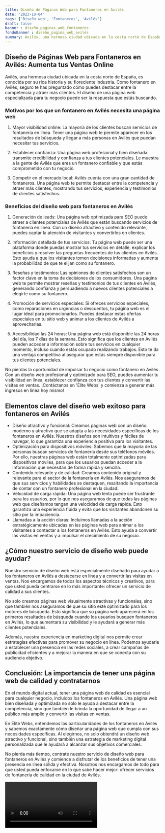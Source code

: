 ```yaml
---
title: Diseño de Páginas Web para Fontaneros en Avilés
date: '2023-10-04'
tags: ['Diseño web', 'Fontaneros', 'Avilés']
draft: false
banner : diseño_paginas_web_fontaneros
fondoBanner : diseño_pagina_web_avilés
summary: Avilés, una hermosa ciudad ubicada en la costa norte de España, es conocida por su rica historia y su floreciente industria. Como fontanero en Avilés, seguro te has preguntado cómo puedes destacar entre la competencia y atraer más clientes. El diseño de una página web especializada para tu negocio puede ser la respuesta que estás buscando.
---
```


## Diseño de Páginas Web para Fontaneros en Avilés: Aumenta tus Ventas Online

Avilés, una hermosa ciudad ubicada en la costa norte de España, es conocida por su rica historia y su floreciente industria. Como fontanero en Avilés, seguro te has preguntado cómo puedes destacar entre la competencia y atraer más clientes. El diseño de una página web especializada para tu negocio puede ser la respuesta que estás buscando.

### Motivos por los que un fontanero en Avilés necesita una página web

1. Mayor visibilidad online: La mayoría de los clientes buscan servicios de fontanería en línea. Tener una página web te permite aparecer en los resultados de búsqueda y llegar a más personas en Avilés que puedan necesitar tus servicios.

2. Establecer confianza: Una página web profesional y bien diseñada transmite credibilidad y confianza a tus clientes potenciales. Le muestra a la gente de Avilés que eres un fontanero confiable y que estás comprometido con tu negocio.

3. Competir en el mercado local: Avilés cuenta con una gran cantidad de fontaneros. Una página web te permite destacar entre la competencia y atraer más clientes, mostrando tus servicios, experiencia y testimonios de clientes satisfechos.

### Beneficios del diseño web para fontaneros en Avilés

1. Generación de leads: Una página web optimizada para SEO puede atraer a clientes potenciales de Avilés que están buscando servicios de fontanería en línea. Con un diseño atractivo y contenido relevante, puedes captar la atención de visitantes y convertirlos en clientes.

2. Información detallada de tus servicios: Tu página web puede ser una plataforma donde puedas mostrar tus servicios en detalle, explicar los beneficios y resolver las preguntas frecuentes de tus clientes en Avilés. Esto ayuda a que los visitantes tomen decisiones informadas y aumenta la probabilidad de que te elijan como su fontanero.

3. Reseñas y testimonios: Las opiniones de clientes satisfechos son un factor clave en la toma de decisiones de los consumidores. Una página web te permite mostrar reseñas y testimonios de tus clientes en Avilés, generando confianza y persuadiendo a nuevos clientes potenciales a elegirte como su fontanero.

4. Promoción de servicios especiales: Si ofreces servicios especiales, como reparaciones en urgencias o descuentos, tu página web es el lugar ideal para promocionarlos. Puedes destacar estas ofertas especiales en tu sitio web y animar a los clientes de Avilés a aprovecharlas.

5. Accesibilidad las 24 horas: Una página web está disponible las 24 horas del día, los 7 días de la semana. Esto significa que los clientes en Avilés pueden acceder a información sobre tus servicios en cualquier momento, incluso cuando estás ocupado realizando trabajos. Esto te da una ventaja competitiva al asegurar que estás siempre disponible para tus clientes potenciales.

No pierdas la oportunidad de impulsar tu negocio como fontanero en Avilés. Con un diseño web profesional y optimizado para SEO, puedes aumentar tu visibilidad en línea, establecer confianza con tus clientes y convertir las visitas en ventas. ¡Contáctanos en 'Élite Webs' y comienza a generar más ingresos en línea hoy mismo!

<GifSeo />

<Cta />

## Elementos clave del diseño web exitoso para fontaneros en Avilés

- Diseño atractivo y funcional: Creamos páginas web con un diseño moderno y atractivo que se adapta a las necesidades específicas de los fontaneros en Avilés. Nuestros diseños son intuitivos y fáciles de navegar, lo que garantiza una experiencia positiva para los visitantes.
- Optimización para dispositivos móviles: Sabemos que la mayoría de las personas buscan servicios de fontanería desde sus teléfonos móviles. Por ello, nuestras páginas web están totalmente optimizadas para dispositivos móviles, para que los usuarios puedan acceder a la información que necesitan de forma rápida y sencilla.
- Contenido relevante y de calidad: Creamos contenido original y relevante para el sector de la fontanería en Avilés. Nos aseguramos de que sus servicios y habilidades se destaquen, resaltando la importancia de contar con un fontanero profesional en la ciudad.
- Velocidad de carga rápida: Una página web lenta puede ser frustrante para los usuarios, por lo que nos aseguramos de que todas las páginas web que diseñamos tengan una velocidad de carga rápida. Esto garantiza una experiencia fluida y evita que los visitantes abandonen su sitio por la impaciencia.
- Llamadas a la acción claras: Incluimos llamadas a la acción estratégicamente ubicadas en las páginas web para animar a los visitantes a contactar a los fontaneros en Avilés. Esto ayuda a convertir las visitas en ventas y a impulsar el crecimiento de su negocio.

## ¿Cómo nuestro servicio de diseño web puede ayudar?

Nuestro servicio de diseño web está especialmente diseñado para ayudar a los fontaneros en Avilés a destacarse en línea y a convertir las visitas en ventas. Nos encargamos de todos los aspectos técnicos y creativos, para que usted pueda centrarse en lo más importante: ofrecer un servicio de calidad a sus clientes.

No solo creamos páginas web visualmente atractivas y funcionales, sino que también nos aseguramos de que su sitio esté optimizado para los motores de búsqueda. Esto significa que su página web aparecerá en los primeros resultados de búsqueda cuando los usuarios busquen fontaneros en Avilés, lo que aumentará su visibilidad y le ayudará a generar más clientes potenciales.

Además, nuestra experiencia en marketing digital nos permite crear estrategias efectivas para promover su negocio en línea. Podemos ayudarle a establecer una presencia en las redes sociales, a crear campañas de publicidad eficientes y a mejorar la manera en que se conecta con su audiencia objetivo.

## Conclusión: La importancia de tener una página web de calidad y contratarnos

En el mundo digital actual, tener una página web de calidad es esencial para cualquier negocio, incluidos los fontaneros en Avilés. Una página web bien diseñada y optimizada no solo le ayuda a destacar entre la competencia, sino que también le brinda la oportunidad de llegar a un público más amplio y convertir las visitas en ventas.

En Élite Webs, entendemos las particularidades de los fontaneros en Avilés y sabemos exactamente cómo diseñar una página web que cumpla con sus necesidades específicas. Al elegirnos, no solo obtendrá un diseño web atractivo y funcional, sino también una estrategia de marketing digital personalizada que le ayudará a alcanzar sus objetivos comerciales.

No pierda más tiempo, contrate nuestro servicio de diseño web para fontaneros en Avilés y comience a disfrutar de los beneficios de tener una presencia en línea sólida y efectiva. Nosotros nos encargamos de todo para que usted pueda enfocarse en lo que sabe hacer mejor: ofrecer servicios de fontanería de calidad en la ciudad de Avilés.

<Video />

<CtaBot job='Fontaneros' city='Avilés'/>

<Gmaps query='Avilés+españa+maps' />